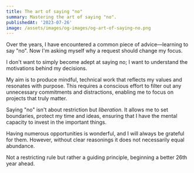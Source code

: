 ```yaml
---
title: The art of saying "no"
summary: Mastering the art of saying "no".
publishedAt: '2023-07-26'
image: /assets/images/og-images/og-art-of-saying-no.png
---
```


Over the years, I have encountered a common piece of advice—learning to say "no". Now I'm asking myself why a request should change my focus.

I don't want to simply become adept at saying no; I want to understand the motivations behind my decisions.

My aim is to produce mindful, technical work that reflects my values and resonates with purpose. This requires a conscious effort to filter out any unnecessary commitments and distractions, enabling me to focus on projects that truly matter.

Saying "no" isn't about restriction but _liberation_. It allows me to set boundaries, protect my time and ideas, ensuring that I have the mental capacity to invest in the important things.

Having numerous opportunities is wonderful, and I will always be grateful for them. However, without clear reasonings it does not necessarily equal abundance.

Not a restricting rule but rather a guiding principle, beginning a better 26th year ahead.
